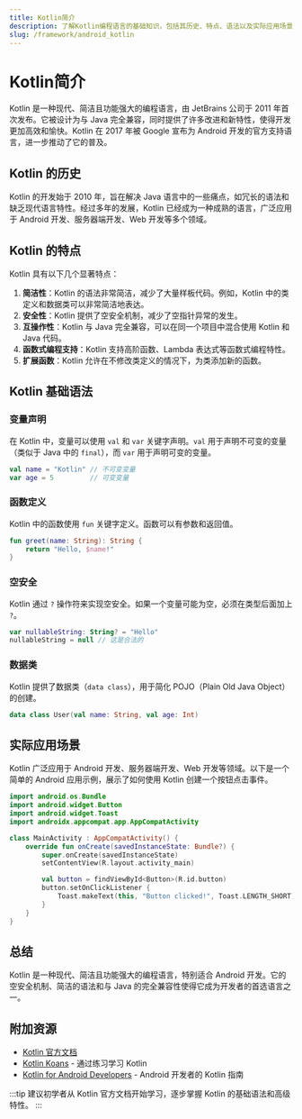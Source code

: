 ```yaml
---
title: Kotlin简介
description: 了解Kotlin编程语言的基础知识，包括其历史、特点、语法以及实际应用场景。
slug: /framework/android_kotlin
---
```


# Kotlin简介

Kotlin 是一种现代、简洁且功能强大的编程语言，由 JetBrains 公司于 2011 年首次发布。它被设计为与 Java 完全兼容，同时提供了许多改进和新特性，使得开发更加高效和愉快。Kotlin 在 2017 年被 Google 宣布为 Android 开发的官方支持语言，进一步推动了它的普及。

## Kotlin 的历史

Kotlin 的开发始于 2010 年，旨在解决 Java 语言中的一些痛点，如冗长的语法和缺乏现代语言特性。经过多年的发展，Kotlin 已经成为一种成熟的语言，广泛应用于 Android 开发、服务器端开发、Web 开发等多个领域。

## Kotlin 的特点

Kotlin 具有以下几个显著特点：

1. **简洁性**：Kotlin 的语法非常简洁，减少了大量样板代码。例如，Kotlin 中的类定义和数据类可以非常简洁地表达。
2. **安全性**：Kotlin 提供了空安全机制，减少了空指针异常的发生。
3. **互操作性**：Kotlin 与 Java 完全兼容，可以在同一个项目中混合使用 Kotlin 和 Java 代码。
4. **函数式编程支持**：Kotlin 支持高阶函数、Lambda 表达式等函数式编程特性。
5. **扩展函数**：Kotlin 允许在不修改类定义的情况下，为类添加新的函数。

## Kotlin 基础语法

### 变量声明

在 Kotlin 中，变量可以使用 `val` 和 `var` 关键字声明。`val` 用于声明不可变的变量（类似于 Java 中的 `final`），而 `var` 用于声明可变的变量。

```kotlin
val name = "Kotlin" // 不可变变量
var age = 5         // 可变变量
```

### 函数定义

Kotlin 中的函数使用 `fun` 关键字定义。函数可以有参数和返回值。

```kotlin
fun greet(name: String): String {
    return "Hello, $name!"
}
```

### 空安全

Kotlin 通过 `?` 操作符来实现空安全。如果一个变量可能为空，必须在类型后面加上 `?`。

```kotlin
var nullableString: String? = "Hello"
nullableString = null // 这是合法的
```

### 数据类

Kotlin 提供了数据类（`data class`），用于简化 POJO（Plain Old Java Object）的创建。

```kotlin
data class User(val name: String, val age: Int)
```

## 实际应用场景

Kotlin 广泛应用于 Android 开发、服务器端开发、Web 开发等领域。以下是一个简单的 Android 应用示例，展示了如何使用 Kotlin 创建一个按钮点击事件。

```kotlin
import android.os.Bundle
import android.widget.Button
import android.widget.Toast
import androidx.appcompat.app.AppCompatActivity

class MainActivity : AppCompatActivity() {
    override fun onCreate(savedInstanceState: Bundle?) {
        super.onCreate(savedInstanceState)
        setContentView(R.layout.activity_main)

        val button = findViewById<Button>(R.id.button)
        button.setOnClickListener {
            Toast.makeText(this, "Button clicked!", Toast.LENGTH_SHORT).show()
        }
    }
}
```

## 总结

Kotlin 是一种现代、简洁且功能强大的编程语言，特别适合 Android 开发。它的空安全机制、简洁的语法和与 Java 的完全兼容性使得它成为开发者的首选语言之一。

## 附加资源

- [Kotlin 官方文档](https://kotlinlang.org/docs/home.html)
- [Kotlin Koans](https://play.kotlinlang.org/koans) - 通过练习学习 Kotlin
- [Kotlin for Android Developers](https://developer.android.com/kotlin) - Android 开发者的 Kotlin 指南

:::tip
建议初学者从 Kotlin 官方文档开始学习，逐步掌握 Kotlin 的基础语法和高级特性。
:::
